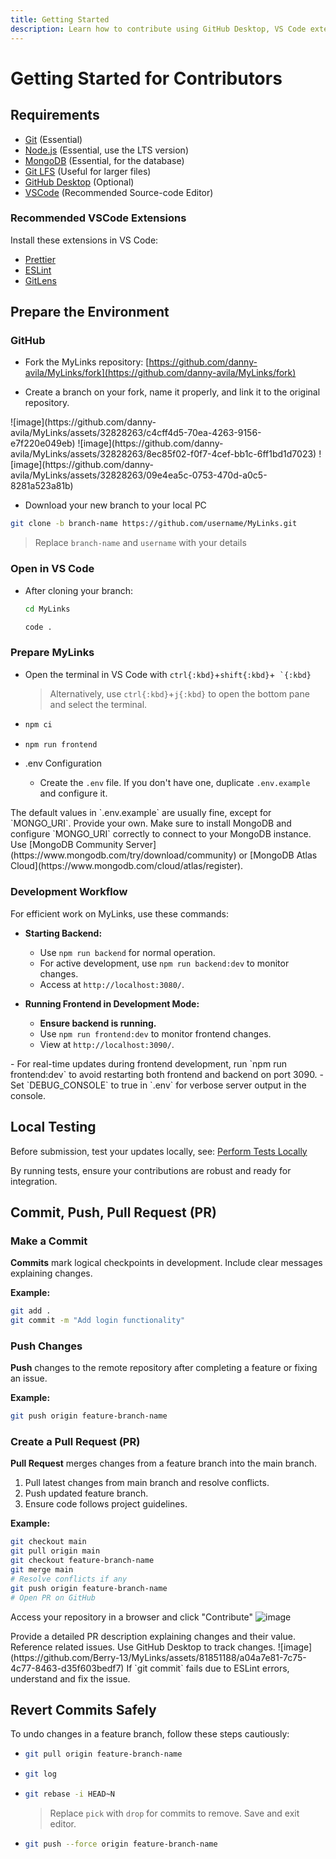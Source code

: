 ```yaml
---
title: Getting Started
description: Learn how to contribute using GitHub Desktop, VS Code extensions, and Git rebase.
---
```


# Getting Started for Contributors

## Requirements

- [Git](https://git-scm.com/downloads) (Essential)
- [Node.js](https://nodejs.org/en/download) (Essential, use the LTS version)
- [MongoDB](https://www.mongodb.com/try/download/community) (Essential, for the database)
- [Git LFS](https://git-lfs.com/) (Useful for larger files)
- [GitHub Desktop](https://desktop.github.com/) (Optional)
- [VSCode](https://code.visualstudio.com/Download) (Recommended Source-code Editor)

### Recommended VSCode Extensions

Install these extensions in VS Code:

- [Prettier](https://marketplace.visualstudio.com/items?itemName=esbenp.prettier-vscode)
- [ESLint](https://marketplace.visualstudio.com/items?itemName=dbaeumer.vscode-eslint)
- [GitLens](https://marketplace.visualstudio.com/items?itemName=eamodio.gitlens)

## Prepare the Environment

### GitHub

- Fork the MyLinks repository: [https://github.com/danny-avila/MyLinks/fork](https://github.com/danny-avila/MyLinks/fork)

- Create a branch on your fork, name it properly, and link it to the original repository.

<Callout type="info" title="Screenshots:" emoji="📷" collapsible>
  ![image](https://github.com/danny-avila/MyLinks/assets/32828263/c4cff4d5-70ea-4263-9156-e7f220e049eb)
  ![image](https://github.com/danny-avila/MyLinks/assets/32828263/8ec85f02-f0f7-4cef-bb1c-6ff1bd1d7023)
  ![image](https://github.com/danny-avila/MyLinks/assets/32828263/09e4ea5c-0753-470d-a0c5-8281a523a81b)
</Callout>

- Download your new branch to your local PC

```sh filename="Download your MyLinks branch"
git clone -b branch-name https://github.com/username/MyLinks.git
```

> Replace `branch-name` and `username` with your details

### Open in VS Code

- After cloning your branch:
  ```sh filename="Navigate to MyLinks folder"
  cd MyLinks
  ```
  ```sh filename="Open in VS Code"
  code .
  ```

### Prepare MyLinks

- Open the terminal in VS Code with `ctrl{:kbd}`+`shift{:kbd}`+`` `{:kbd}``

  > Alternatively, use `ctrl{:kbd}`+`j{:kbd}` to open the bottom pane and select the terminal.

- ```sh filename="Install MyLinks dependencies"
  npm ci
  ```
- ```sh filename="Build Frontend"
  npm run frontend
  ```

- .env Configuration
  - Create the `.env` file. If you don't have one, duplicate `.env.example` and configure it.

<Callout type="warning" title="Warning">
  The default values in `.env.example` are usually fine, except for `MONGO_URI`. Provide your own.
  Make sure to install MongoDB and configure `MONGO_URI` correctly to connect to your MongoDB instance.
  Use [MongoDB Community Server](https://www.mongodb.com/try/download/community) or [MongoDB Atlas
  Cloud](https://www.mongodb.com/cloud/atlas/register).
</Callout>

### Development Workflow

For efficient work on MyLinks, use these commands:

- **Starting Backend:**

  - Use `npm run backend` for normal operation.
  - For active development, use `npm run backend:dev` to monitor changes.
  - Access at `http://localhost:3080/`.

- **Running Frontend in Development Mode:**

  - **Ensure backend is running.**
  - Use `npm run frontend:dev` to monitor frontend changes.
  - View at `http://localhost:3090/`.

<Callout type="tip" title="Pro Tips">
  - For real-time updates during frontend development, run `npm run frontend:dev` to avoid
  restarting both frontend and backend on port 3090. - Set `DEBUG_CONSOLE` to true in `.env` for
  verbose server output in the console.
</Callout>

## Local Testing

Before submission, test your updates locally, see: [Perform Tests Locally](/docs/development/testing)

By running tests, ensure your contributions are robust and ready for integration.

## Commit, Push, Pull Request (PR)

### Make a Commit

**Commits** mark logical checkpoints in development. Include clear messages explaining changes.

**Example:**

```bash filename=" "
git add .
git commit -m "Add login functionality"
```

### Push Changes

**Push** changes to the remote repository after completing a feature or fixing an issue.

**Example:**

```bash filename=" "
git push origin feature-branch-name
```

### Create a Pull Request (PR)

**Pull Request** merges changes from a feature branch into the main branch.

1. Pull latest changes from main branch and resolve conflicts.
2. Push updated feature branch.
3. Ensure code follows project guidelines.

**Example:**

```bash filename=" "
git checkout main
git pull origin main
git checkout feature-branch-name
git merge main
# Resolve conflicts if any
git push origin feature-branch-name
# Open PR on GitHub
```

Access your repository in a browser and click "Contribute"
![image](https://github.com/danny-avila/MyLinks/assets/32828263/4da0a287-e6d3-4e75-af6b-4cffc28f593c)

<Callout type="info" title="Note:">
  Provide a detailed PR description explaining changes and their value. Reference related issues.
</Callout>

<Callout type="tip" title="Tip">
  Use GitHub Desktop to track changes.
  ![image](https://github.com/Berry-13/MyLinks/assets/81851188/a04a7e81-7c75-4c77-8463-d35f603bedf7)
</Callout>

<Callout type="warning" title="Warning">
  If `git commit` fails due to ESLint errors, understand and fix the issue.
</Callout>

## Revert Commits Safely

To undo changes in a feature branch, follow these steps cautiously:

- ```bash filename="1. Update local repository from feature branch:"
  git pull origin feature-branch-name
  ```

- ```bash filename="2. Review commit history to determine commits to revert:"
  git log
  ```

- ```bash filename="3. Start an interactive rebase for 'N' commits to revert:"
  git rebase -i HEAD~N
  ```

  > Replace `pick` with `drop` for commits to remove. Save and exit editor.

- ```bash filename="4. Force push changes to remote repository:"
  git push --force origin feature-branch-name
  ```
